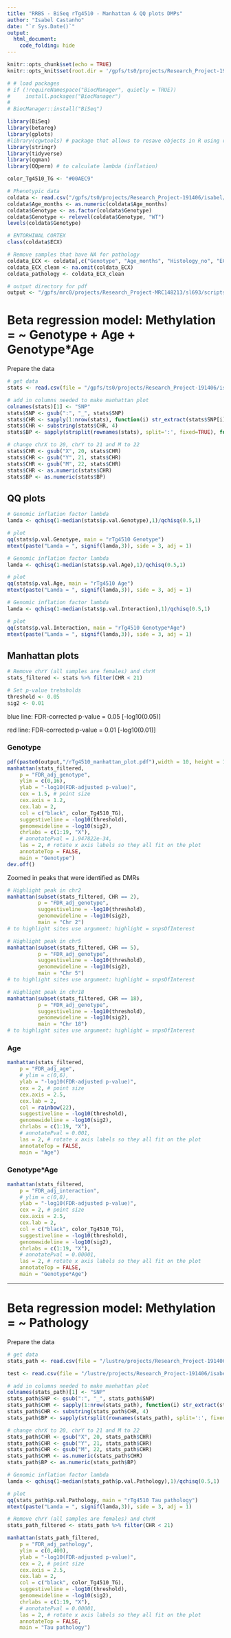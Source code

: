```yaml
---
title: "RRBS - BiSeq rTg4510 - Manhattan & QQ plots DMPs"
author: "Isabel Castanho"
date: "`r Sys.Date()`"
output:
  html_document:
    code_folding: hide
---
```


```r
knitr::opts_chunk$set(echo = TRUE)
knitr::opts_knit$set(root.dir = '/gpfs/ts0/projects/Research_Project-191406/isabel/RRBS_new/')

# # load packages
# if (!requireNamespace("BiocManager", quietly = TRUE))
#     install.packages("BiocManager")
#
# BiocManager::install("BiSeq")

library(BiSeq)
library(betareg)
library(gplots)
#library(cgwtools) # package that allows to resave objects in R using resave(..., list = character(), file)
library(stringr)
library(tidyverse)
library(qqman)
library(QQperm) # to calculate lambda (inflation)

color_Tg4510_TG <- "#00AEC9"

# Phenotypic data
coldata <- read.csv("/gpfs/ts0/projects/Research_Project-191406/isabel/RRBS_new/Tg4510_coldata_RRBS.csv", row.names=1, stringsAsFactors=FALSE)
coldata$Age_months <- as.numeric(coldata$Age_months)
coldata$Genotype <- as.factor(coldata$Genotype)
coldata$Genotype <- relevel(coldata$Genotype, "WT")
levels(coldata$Genotype)

# ENTORHINAL CORTEX
class(coldata$ECX)

# Remove samples that have NA for pathology
coldata_ECX <- coldata[,c("Genotype", "Age_months", "Histology_no", "ECX")]
coldata_ECX_clean <- na.omit(coldata_ECX)
coldata_pathology <- coldata_ECX_clean

# output directory for pdf 
output <- "/gpfs/mrc0/projects/Research_Project-MRC148213/sl693/scripts/rrbs-ad-mice/Figures"
```
  
# Beta regression model: Methylation = ~ Genotype + Age + Genotype*Age
  
Prepare the data

```r
# get data
stats <- read.csv(file = "/gpfs/ts0/projects/Research_Project-191406/isabel/RRBS_new/DMPs/rTg4510/DMPsInteractionModel_stats_table_rTg4510.csv", row.names=1)

# add in columns needed to make manhattan plot
colnames(stats)[1] <- "SNP"
stats$SNP <- gsub(":", "_", stats$SNP)
stats$CHR <- sapply(1:nrow(stats), function(i) str_extract(stats$SNP[i], "chr[^_]*"))
stats$CHR <- substring(stats$CHR, 4)
stats$BP <- sapply(strsplit(rownames(stats), split=':', fixed=TRUE), function(x) (x[2]))

# change chrX to 20, chrY to 21 and M to 22
stats$CHR <- gsub("X", 20, stats$CHR)
stats$CHR <- gsub("Y", 21, stats$CHR)   
stats$CHR <- gsub("M", 22, stats$CHR)
stats$CHR <- as.numeric(stats$CHR)
stats$BP <- as.numeric(stats$BP)
```


## QQ plots
  
```r
# Genomic inflation factor lambda
lamda <- qchisq(1-median(stats$p.val.Genotype),1)/qchisq(0.5,1)

# plot
qq(stats$p.val.Genotype, main = "rTg4510 Genotype")
mtext(paste("Lamda = ", signif(lamda,3)), side = 3, adj = 1)
```
  
  
```r
# Genomic inflation factor lambda
lamda <- qchisq(1-median(stats$p.val.Age),1)/qchisq(0.5,1)

# plot
qq(stats$p.val.Age, main = "rTg4510 Age")
mtext(paste("Lamda = ", signif(lamda,3)), side = 3, adj = 1)
```
  
  
```r
# Genomic inflation factor lambda
lamda <- qchisq(1-median(stats$p.val.Interaction),1)/qchisq(0.5,1)

# plot
qq(stats$p.val.Interaction, main = "rTg4510 Genotype*Age")
mtext(paste("Lamda = ", signif(lamda,3)), side = 3, adj = 1)
```
  
  
## Manhattan plots

```r
# Remove chrY (all samples are females) and chrM
stats_filtered <- stats %>% filter(CHR < 21)

# Set p-value trehsholds
threshold <- 0.05
sig2 <- 0.01
```


blue line: FDR-corrected p-value = 0.05 [-log10(0.05)]

red line: FDR-corrected p-value = 0.01 [-log10(0.01)]


### Genotype
  
```r
pdf(paste0(output,"/rTg4510_manhattan_plot.pdf"),width = 10, height = 10)
manhattan(stats_filtered,
	p = "FDR_adj_genotype",
	ylim = c(0,16),
	ylab = "-log10(FDR-adjusted p-value)",
	cex = 1.5, # point size
	cex.axis = 1.2,
	cex.lab = 2,
	col = c("black", color_Tg4510_TG),
	suggestiveline = -log10(threshold),
	genomewideline = -log10(sig2),
	chrlabs = c(1:19, "X"),
	# annotatePval = 1.947822e-34,
	las = 2, # rotate x axis labels so they all fit on the plot
	annotateTop = FALSE,
	main = "Genotype")
dev.off()

```


Zoomed in peaks that were identified as DMRs

```r
# Highlight peak in chr2
manhattan(subset(stats_filtered, CHR == 2),
          p = "FDR_adj_genotype",
          suggestiveline = -log10(threshold),
          genomewideline = -log10(sig2),
          main = "Chr 2")
# to highlight sites use argument: highlight = snpsOfInterest
```


```r
# Highlight peak in chr5
manhattan(subset(stats_filtered, CHR == 5),
          p = "FDR_adj_genotype",
          suggestiveline = -log10(threshold),
          genomewideline = -log10(sig2),
          main = "Chr 5")
# to highlight sites use argument: highlight = snpsOfInterest
```


```r
# Highlight peak in chr18
manhattan(subset(stats_filtered, CHR == 18),
          p = "FDR_adj_genotype",
          suggestiveline = -log10(threshold),
          genomewideline = -log10(sig2),
          main = "Chr 18")
# to highlight sites use argument: highlight = snpsOfInterest
```


### Age
  
```r
manhattan(stats_filtered,
	p = "FDR_adj_age",
	# ylim = c(0,6),
	ylab = "-log10(FDR-adjusted p-value)",
	cex = 2, # point size
	cex.axis = 2.5,
	cex.lab = 2,
	col = rainbow(22),
	suggestiveline = -log10(threshold),
	genomewideline = -log10(sig2),
	chrlabs = c(1:19, "X"),
	# annotatePval = 0.001,
	las = 2, # rotate x axis labels so they all fit on the plot
	annotateTop = FALSE,
	main = "Age")
```
  
  
### Genotype*Age
  
```r
manhattan(stats_filtered,
	p = "FDR_adj_interaction",
	# ylim = c(0,8),
	ylab = "-log10(FDR-adjusted p-value)",
	cex = 2, # point size
	cex.axis = 2.5,
	cex.lab = 2,
	col = c("black", color_Tg4510_TG),
	suggestiveline = -log10(threshold),
	genomewideline = -log10(sig2),
	chrlabs = c(1:19, "X"),
	# annotatePval = 0.00001,
	las = 2, # rotate x axis labels so they all fit on the plot
	annotateTop = FALSE,
	main = "Genotype*Age")
```

---

# Beta regression model: Methylation = ~ Pathology

Prepare the data

```r
# get data
stats_path <- read.csv(file = "/lustre/projects/Research_Project-191406/isabel/RRBS_new/DMPs/rTg4510/DMPsPathology_stats_table_rTg4510.csv", row.names=1)

test <- read.csv(file = "/lustre/projects/Research_Project-191406/isabel/RRBS_new/DMPs/rTg4510/DMPsPathology_rTg4510_sig_pathology.csv", row.names=1)

# add in columns needed to make manhattan plot
colnames(stats_path)[1] <- "SNP"
stats_path$SNP <- gsub(":", "_", stats_path$SNP)
stats_path$CHR <- sapply(1:nrow(stats_path), function(i) str_extract(stats_path$SNP[i], "chr[^_]*"))
stats_path$CHR <- substring(stats_path$CHR, 4)
stats_path$BP <- sapply(strsplit(rownames(stats_path), split=':', fixed=TRUE), function(x) (x[2]))

# change chrX to 20, chrY to 21 and M to 22
stats_path$CHR <- gsub("X", 20, stats_path$CHR)
stats_path$CHR <- gsub("Y", 21, stats_path$CHR)   
stats_path$CHR <- gsub("M", 22, stats_path$CHR)
stats_path$CHR <- as.numeric(stats_path$CHR)
stats_path$BP <- as.numeric(stats_path$BP)
```


```r
# Genomic inflation factor lambda
lamda <- qchisq(1-median(stats_path$p.val.Pathology),1)/qchisq(0.5,1)

# plot
qq(stats_path$p.val.Pathology, main = "rTg4510 Tau pathology")
mtext(paste("Lamda = ", signif(lamda,3)), side = 3, adj = 1)
```


```r
# Remove chrY (all samples are females) and chrM
stats_path_filtered <- stats_path %>% filter(CHR < 21)
```


```r
manhattan(stats_path_filtered,
	p = "FDR_adj_pathology",
	ylim = c(0,400),
	ylab = "-log10(FDR-adjusted p-value)",
	cex = 2, # point size
	cex.axis = 2.5,
	cex.lab = 2,
	col = c("black", color_Tg4510_TG),
	suggestiveline = -log10(threshold),
	genomewideline = -log10(sig2),
	chrlabs = c(1:19, "X"),
	# annotatePval = 0.00001,
	las = 2, # rotate x axis labels so they all fit on the plot
	annotateTop = FALSE,
	main = "Tau pathology")
```